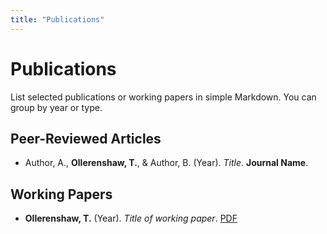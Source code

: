 ```yaml
---
title: "Publications"
---
```


# Publications

List selected publications or working papers in simple Markdown. You can group by year or type.

## Peer-Reviewed Articles
- Author, A., **Ollerenshaw, T.**, & Author, B. (Year). *Title*. **Journal Name**.

## Working Papers
- **Ollerenshaw, T.** (Year). *Title of working paper*. [PDF](#)